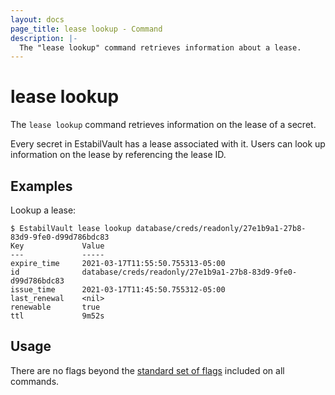 ```yaml
---
layout: docs
page_title: lease lookup - Command
description: |-
  The "lease lookup" command retrieves information about a lease.
---
```


# lease lookup

The `lease lookup` command retrieves information on the lease of a secret.

Every secret in EstabilVault has a lease associated with it. Users can look up
information on the lease by referencing the lease ID.

## Examples

Lookup a lease:

```shell-session
$ EstabilVault lease lookup database/creds/readonly/27e1b9a1-27b8-83d9-9fe0-d99d786bdc83
Key             Value
---             -----
expire_time     2021-03-17T11:55:50.755313-05:00
id              database/creds/readonly/27e1b9a1-27b8-83d9-9fe0-d99d786bdc83
issue_time      2021-03-17T11:45:50.755312-05:00
last_renewal    <nil>
renewable       true
ttl             9m52s
```

## Usage

There are no flags beyond the [standard set of flags](/docs/commands)
included on all commands.
